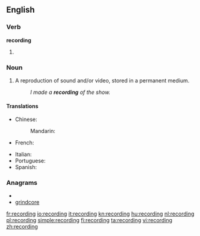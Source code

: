 ==English==

===Verb===
'''recording'''

# {{present participle of|[[record]]}}

===Noun===
{{wikipedia}}
{{en-noun}}

# A reproduction of sound and/or video, stored in a permanent medium.
#: ''I made a '''recording''' of the show.''

====Translations====
{{trans-top|reproduction stored in a permanent medium}}
* Chinese:
*: Mandarin: {{t|cmn|录音 |tr=lùyīn|sc=Hani}}
* French: {{t+|fr|enregistrement|m}}
{{trans-mid}}
* Italian: {{t+|it|registrazione|f}}
* Portuguese: {{t-|pt|gravação|f}}
* Spanish: {{t+|es|grabación|f}}
{{trans-bottom}}

===Anagrams===
* {{alphagram|cdeginorr}}
* [[grindcore#English|grindcore]]

[[fr:recording]]
[[io:recording]]
[[it:recording]]
[[kn:recording]]
[[hu:recording]]
[[nl:recording]]
[[pl:recording]]
[[simple:recording]]
[[fi:recording]]
[[ta:recording]]
[[vi:recording]]
[[zh:recording]]